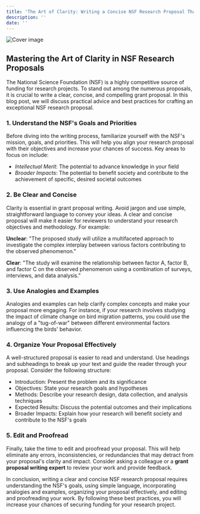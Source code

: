 ```yaml
---
title: 'The Art of Clarity: Writing a Concise NSF Research Proposal That Stands Out'
description: ''
date: ''
---
```

![Cover image](//904133d31006c5cfee432029d4ab4b31.cdn.bubble.io/f1683612215378x152189291845296500/aaron-burden-6jYoil2GhVk-unsplash.jpg)

## Mastering the Art of Clarity in NSF Research Proposals

 The National Science Foundation (NSF) is a highly competitive source of funding for research projects. To stand out among the numerous proposals, it is crucial to write a clear, concise, and compelling grant proposal. In this blog post, we will discuss practical advice and best practices for crafting an exceptional NSF research proposal.

### 1. Understand the NSF's Goals and Priorities

 Before diving into the writing process, familiarize yourself with the NSF's mission, goals, and priorities. This will help you align your research proposal with their objectives and increase your chances of success. Key areas to focus on include:

- *Intellectual Merit*: The potential to advance knowledge in your field
 - *Broader Impacts*: The potential to benefit society and contribute to the achievement of specific, desired societal outcomes

### 2. Be Clear and Concise

 Clarity is essential in grant proposal writing. Avoid jargon and use simple, straightforward language to convey your ideas. A clear and concise proposal will make it easier for reviewers to understand your research objectives and methodology. For example:
 
 **Unclear**: "The proposed study will utilize a multifaceted approach to investigate the complex interplay between various factors contributing to the observed phenomenon."
 
 **Clear**: "The study will examine the relationship between factor A, factor B, and factor C on the observed phenomenon using a combination of surveys, interviews, and data analysis."

### 3. Use Analogies and Examples

 Analogies and examples can help clarify complex concepts and make your proposal more engaging. For instance, if your research involves studying the impact of climate change on bird migration patterns, you could use the analogy of a "tug-of-war" between different environmental factors influencing the birds' behavior.

### 4. Organize Your Proposal Effectively

 A well-structured proposal is easier to read and understand. Use headings and subheadings to break up your text and guide the reader through your proposal. Consider the following structure:

- Introduction: Present the problem and its significance
 - Objectives: State your research goals and hypotheses
 - Methods: Describe your research design, data collection, and analysis techniques
 - Expected Results: Discuss the potential outcomes and their implications
 - Broader Impacts: Explain how your research will benefit society and contribute to the NSF's goals

### 5. Edit and Proofread

 Finally, take the time to edit and proofread your proposal. This will help eliminate any errors, inconsistencies, or redundancies that may detract from your proposal's clarity and impact. Consider asking a colleague or a **grant proposal writing expert** to review your work and provide feedback.
 
 In conclusion, writing a clear and concise NSF research proposal requires understanding the NSF's goals, using simple language, incorporating analogies and examples, organizing your proposal effectively, and editing and proofreading your work. By following these best practices, you will increase your chances of securing funding for your research project.
